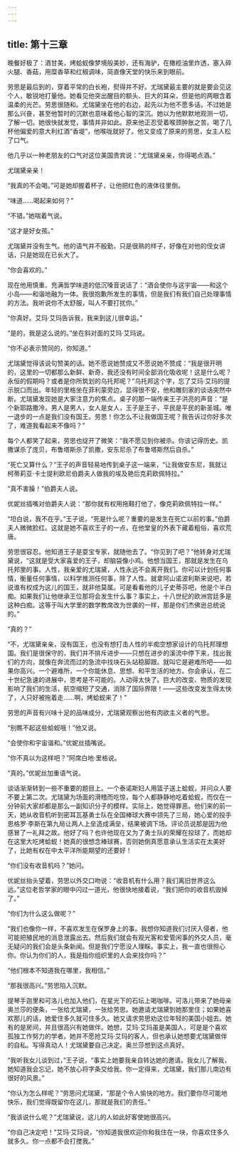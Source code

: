 ```yaml
---
---
---
```

title: 第十三章
---




晚餐好极了：酒甘美，烤蛤蚬像梦境般美妙，还有海驴，在橄榄油里炸透，塞入碎火腿、香菇，用糜香草和红椒调味，简直像天堂的快乐来到眼前。

劳思是最后到的，穿着平常的白长袍，熨得并不好。尤瑞黛最主要的就是要会见这个人，敏锐地打量他。她看见他突出醒目的额头、巨大的耳朵，但是他的两眼含着温柔的光芒。劳思很随和。尤瑞黛坐在他的右边，起先以为他不愿多话。不过她是那么兴奋，甚至他暂时的沉默也意味着他心智的深沉。她以为他默默地观测一切，了解一切。她很快就发觉，事情并非如此。原来他正忍受着喉颈肿胀之苦。喝了几杯他偏爱的意大利红酒“香堤”，他喉咙就好了。他又变成了原来的劳思，女主人松了口气。

他几乎以一种老朋友的口气对这位美国贵宾说：“尤瑞黛亲亲，你得喝点酒。”

尤瑞黛亲亲！

“我真的不会喝。”可是她却握着杯子，让他把红色的液体往里倒。

“味道……喝起来如何？”

“不错。”她喘着气说。

“这才是好女孩。”

尤瑞黛并没有生气。他的语气并不殷勤，只是很熟的样子，好像在对他的侄女讲话，只是她现在已长大了。

“你会喜欢的。”

现在他用慎重、充满哲学味道的低沉嗓音说话了：“酒会使你与这宇宙——和这个小岛——和谐地融为一体。我很抱歉所发生的事情，但是我们有我们自己处理事情的方法。我听说你不太舒服，叫人不要打扰你。”

“你真好。艾玛·艾玛告诉我，我来到这儿很幸运。”

“是的，我是这么说的。”坐在斜对面的艾玛·艾玛说。

“你不必表示赞同的，你知道。”

尤瑞黛觉得该说句赞美的话。她不愿说她赞成又不愿说她不赞成：“我是很开明的，这里的一切都那么新鲜、新奇，我还没有时间全部消化吸收呢！这是什么呢？永恒的假期吗？或者是你所筑划的乌托邦呢？”乌托邦这个字，忘了艾玛·艾玛的提示脱口而出。年轻的里格坐在菲利蒙旁边，显得很不安，他和雕刻家的谈话突然中断。尤瑞黛发现她是大家注意力的焦点。桌子的那一端传来王子洪亮的声音：“是个新耶路撒冷，男人是男人，女人是女人，王子是王子，平民是平民的新圣城。唯一退步的一点是我们没有国王。劳思！你怎么不让我做国王呢？我告诉过你好多次了，难道我看起来不像吗？”

每个人都笑了起来，劳思也绽开了微笑：“我不愿见到你被杀。你该记得历史。凯撒谋杀了庞贝，布鲁塔斯杀了凯撒，安东尼杀了布鲁塔斯然后自杀。”

“死亡又算什么？”王子的声音轻易地传到桌子这一端来，“让我做安东尼，我就让柯蒂莉亚·卡士提利欧尼伯爵夫人做我的埃及艳后克莉欧佩特拉。”

“真不害臊！”伯爵夫人说。

优妮丝插嘴对伯爵夫人说：“那你就有权用拖鞋打他了，像克莉欧佩特拉一样。”

“坦白说，我不在乎。”王子说，“死是什么呢？重要的是发生在死亡以前的事。”伯爵夫人微微脸红。这就是她不喜欢王子的一点，在他堂皇的外表下藏着粗俗，喜欢荒唐。

劳思很容忍。他知道王子是耍宝专家，就随他去了。“你见到了吧？”他转身对尤瑞黛说，“这就是受大家喜爱的王子，却脑袋像小鸡。他想当国王，那就是发生在乌托邦里的事。人性，我亲爱的尤瑞黛，人性永远不会离开我们。你可以计划任何事情，衡量任何事情，以科学推测任何事，除了人性。就拿阿山诺波利斯来说吧，若说谁有权成为这儿的国王，就非他莫属。可是看看他的儿子史蒂芬吧，他是个半白痴。如果我们让他继承王位那将会发生什么事？事实上，十八世纪的欧洲宫廷多是这种白痴。这等于叫大学里的数学教席改为世袭的一样，那是你们杰佛逊总统说的。”

“真的？”

“不，尤瑞黛亲亲，没有国王，也没有想打击人性的半痴空想家设计的乌托邦理想国。我们是很保守的，我们并不排斥进步——只想在进步的溪流中停下来，找出我们的方向，就像在奔流而过的急流中找块石头站稳脚跟。就叫它是避难所吧——如果你高兴。一个避难所，一个你能休息、思想、和平生活的地方。你会承认，在二十世纪急速的进展中，思考是不可能的。人动得太快了。巨大的改变、物质的发现影响了我们的生活，航空缩短了交通，消除了国际界限！——这些改变发生得太快了，人只好被拖着走……啊，烤蛤蚬来了！”

劳思的声音有兴味十足的品味成分，尤瑞黛观察出他有肉欲主义者的气思。

“别瞧不起这些蛤蚬哦！”他又说。

“会使你和宇宙谐和。”优妮丝插嘴说。

“你不真以为这样吧？”阿席白地·里格说。

“真的。”优妮丝加重语气说。

谈话渐渐转到一些不重要的题目上。一个泰诺斯妇人用篮子送上蛤蚬，并问众人要不要上第二次。尤瑞黛为场面的滑稽而吃惊，每个人都静静地吃着蛤蚬，而仅在一分钟前大家却都是那么一副知识分子的模样。实际上，她觉得罪恶。他们来的前一天，她从收音机听到密耳瓦基勇士队在全国棒球大赛中领先了三局，她心爱的投手恩格罗·李斯在第九局让两人上垒造成满垒，结果被调下场。评论员说那是因为他感冒了一礼拜之故。他好了吗？也许他现在又为了勇士队的荣耀在投球了，而她却在这里大吃烤蛤蚬！她真的很想念棒球赛，否则她倒真愿意承认生活实在太美好了，比她有权在中太平洋所能期望的还要好！

“你们没有收音机吗？”她问。

优妮丝抬头望着，劳思以外交口吻说：“收音机有什么用？我们离旧世界这么远。”这位老哲学家的眼中闪过一道光，他很快地接着说，“我们把你的收音机毁掉了。”

“你们为什么这么做呢？”

“我们也像你一样，不喜欢发生在保罗身上的事。我想你知道我们讨厌入侵者，他可能把殖民地的消息泄露出去。然后我们就会有观光客和爱管闲事的外交人员，毫无疑问的我们会是头条新闻。但是我们宁愿没人理睬。事实上，我一直也很担心你。你认为你们的人，我是指你组织里的人会来找你吗？”

“他们根本不知道我在哪里，我相信。”

“那我很高兴。”劳思陷入沉默。

提琴手迦里和可洛儿也加入他们，在星光下的石坛上喝咖啡。可洛儿带来了她母亲奥兰莎的便条，一张给尤瑞黛，一张给劳思。她邀请尤瑞黛到她那里住；如果她喜欢那儿的话，她爱住多久就可住多久。她又请求劳思劝这位年轻的美国小姐去。她有的是房间，并且很高兴有她做伴。她想，艾玛·艾玛虽是美国人，可是是个喜欢孤独工作努力的学者。她并不愿抢艾玛·艾玛的客人，但也承认她想要尤瑞黛做伴的自私。写得真动人！尤瑞黛要自己决定。奥兰莎想到这点真好。

“我听我女儿谈到过，”王子说，“事实上她要我亲自转达她的邀请。我女儿了解我，她知道我会忘记，她不放心将字条交给我。你一定得来，尤瑞黛，我们那儿南边有很好的风景。”

“你认为怎么样呢？”劳思问尤瑞黛，“那是个令人愉快的地方。我们要你尽可能地快乐，我们觉得既留你在这儿，那就是我们的责任。”

“我该说什么呢？”尤瑞黛说，这儿的人如此好客使她很高兴。

“你自己决定吧！”艾玛·艾玛说，“你知道我很欢迎你和我住在一块，你喜欢住多久就多久。你一点都不会打搅我。”